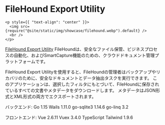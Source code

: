 # FileHound Export Utility

```mdx-code-block
<p style={{ "text-align": "center" }}>
  <img src={require("@site/static/img/showcase/filehound.webp").default} />
  <br />
</p>
```

[FileHound Export Utility](https://www.filehound.co.uk/) FileHoundは、安全なファイル保管、ビジネスプロセスの自動化、およびSmartCapture機能のための、クラウドドキュメント管理プラットフォームです。

FileHound Export Utilityを使用すると、FileHoundの管理者はバックアップやリカバリのために、安全なドキュメントとデータ抽出タスクを実行できます。 このアプリケーションは、選択したフィルタにもとづいて、FileHoundに保存されているすべての文書やメタデータをダウンロードします。 メタデータはJSON形式とXML形式の両方でエクスポートされます。

バックエンド: Go 1.15 Wails 1.11.0 go-sqlite3 1.14.6 go-linq 3.2

フロントエンド: Vue 2.6.11 Vuex 3.4.0 TypeScript Tailwind 1.9.6
